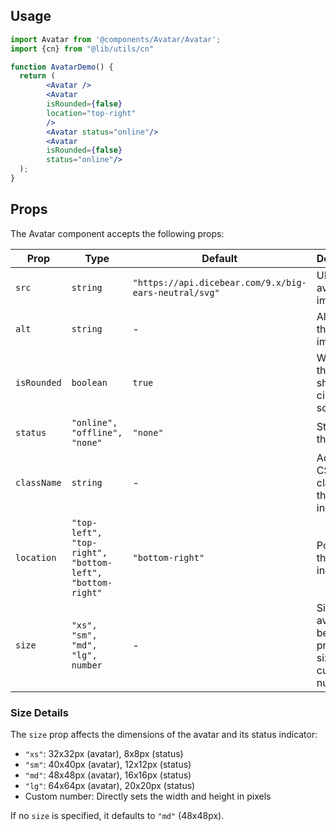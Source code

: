 <div style={{marginTop: "16px", marginBottom: "16px", display: "flex", alignItems: "center", justifyContent: "center", width:"100%", height:"10rem", flexWrap: "wrap", gap:"1em"}}>

<Avatar />
<Avatar
isRounded={false}
location="top-right"
/>
<Avatar status="online"/>
<Avatar
isRounded={false}
status="online"/>
</div>

## Usage

```jsx copy
import Avatar from '@components/Avatar/Avatar';
import {cn} from "@lib/utils/cn"

function AvatarDemo() {
  return (
        <Avatar />
        <Avatar
        isRounded={false}
        location="top-right"
        />
        <Avatar status="online"/>
        <Avatar
        isRounded={false}
        status="online"/>
  );
}
```

## Props

The Avatar component accepts the following props:

| Prop        | Type                                                     | Default                                               | Description                                                      |
| ----------- | -------------------------------------------------------- | ----------------------------------------------------- | ---------------------------------------------------------------- |
| `src`       | `string`                                                 | `"https://api.dicebear.com/9.x/big-ears-neutral/svg"` | URL of the avatar image.                                         |
| `alt`       | `string`                                                 | -                                                     | Alt text for the avatar image.                                   |
| `isRounded` | `boolean`                                                | `true`                                                | Whether the avatar should be circular or square.                 |
| `status`    | `"online", "offline", "none"`                            | `"none"`                                              | Status of the user.                                              |
| `className` | `string`                                                 | -                                                     | Additional CSS classes for the status indicator.                 |
| `location`  | `"top-left", "top-right", "bottom-left", "bottom-right"` | `"bottom-right"`                                      | Position of the status indicator.                                |
| `size`      | `"xs", "sm", "md", "lg", number`                         | -                                                     | Size of the avatar. Can be a predefined size or a custom number. |

### Size Details

The `size` prop affects the dimensions of the avatar and its status indicator:

- `"xs"`: 32x32px (avatar), 8x8px (status)
- `"sm"`: 40x40px (avatar), 12x12px (status)
- `"md"`: 48x48px (avatar), 16x16px (status)
- `"lg"`: 64x64px (avatar), 20x20px (status)
- Custom number: Directly sets the width and height in pixels

If no `size` is specified, it defaults to `"md"` (48x48px).

